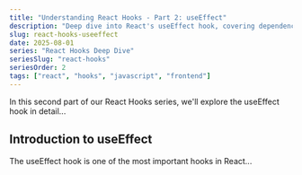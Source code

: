 ```yaml
---
title: "Understanding React Hooks - Part 2: useEffect"
description: "Deep dive into React's useEffect hook, covering dependencies, cleanup, and common patterns"
slug: react-hooks-useeffect
date: 2025-08-01
series: "React Hooks Deep Dive"
seriesSlug: "react-hooks"
seriesOrder: 2
tags: ["react", "hooks", "javascript", "frontend"]
---
```


In this second part of our React Hooks series, we'll explore the useEffect hook in detail...

## Introduction to useEffect

The useEffect hook is one of the most important hooks in React...